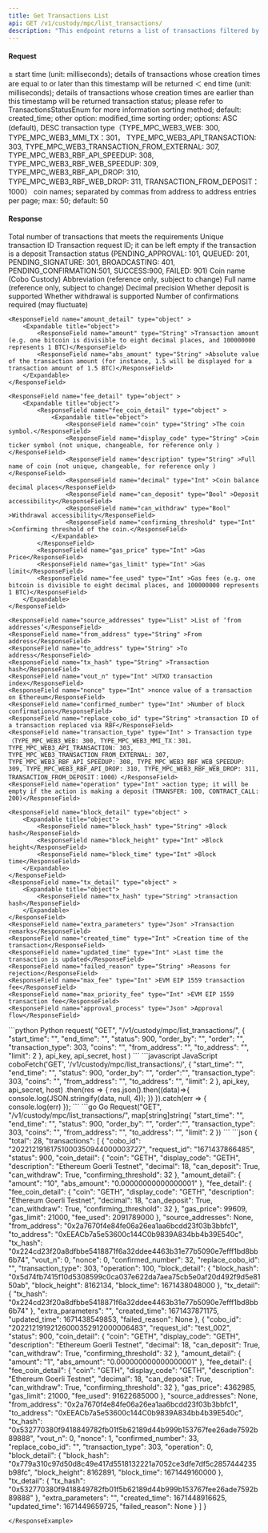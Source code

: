 ```yaml
---
title: Get Transactions List
api: GET /v1/custody/mpc/list_transactions/
description: "This endpoint returns a list of transactions filtered by various parameters such as start and end time, transaction status, transaction type, coins, and addresses. The response is a JSON object containing a list of transactions."
---
```


#### Request
<ParamField query="start_time" type="Int" >≥ start time (unit: milliseconds); details of transactions whose creation times are equal to or later than this timestamp will be returned</ParamField>
<ParamField query="end_time" type="Int" >＜ end time (unit: milliseconds); details of transactions whose creation times are earlier than this timestamp will be returned</ParamField>
<ParamField query="status" type="Int" >transaction status; please refer to TransactionsStatusEnum for more information</ParamField>
<ParamField query="order_by" type="String" >sorting method; default: created_time; other option: modified_time</ParamField>
<ParamField query="order" type="String" >sorting order; options: ASC (default), DESC</ParamField>
<ParamField query="transaction_type" type="Int" >transaction type（TYPE_MPC_WEB3_WEB: 300, TYPE_MPC_WEB3_MMI_TX：301， TYPE_MPC_WEB3_API_TRANSACTION: 303, TYPE_MPC_WEB3_TRANSACTION_FROM_EXTERNAL: 307, TYPE_MPC_WEB3_RBF_API_SPEEDUP: 308, TYPE_MPC_WEB3_RBF_WEB_SPEEDUP: 309, TYPE_MPC_WEB3_RBF_API_DROP: 310, TYPE_MPC_WEB3_RBF_WEB_DROP: 311, TRANSACTION_FROM_DEPOSIT：1000）</ParamField>
<ParamField query="coins" type="String" >coin names; separated by commas</ParamField>
<ParamField query="from_address" type="String" >from address</ParamField>
<ParamField query="to_address" type="String" >to address</ParamField>
<ParamField query="limit" type="Int" >entries per page; max: 50; default: 50</ParamField>

#### Response
<ResponseField name="total" type="Int" >Total number of transactions that meets the requirements</ResponseField>
<ResponseField name="transactions" type="object[]" >
  <Expandable title="object">
    <ResponseField name="cobo_id" type="String" >Unique transaction ID</ResponseField>
    <ResponseField name="request_id" type="String" >Transaction request ID; it can be left empty if the transaction is a deposit</ResponseField>
    <ResponseField name="status" type="Int" >Transaction status (PENDING_APPROVAL: 101, QUEUED: 201, PENDING_SIGNATURE: 301, BROADCASTING: 401, PENDING_CONFIRMATION:501, SUCCESS:900, FAILED: 901)</ResponseField>
    <ResponseField name="coin_detail" type="object" >
        <Expandable title="object">
            <ResponseField name="coin" type="String" >Coin name (Cobo Custody)</ResponseField>
            <ResponseField name="display_code" type="String" >Abbreviation (reference only, subject to change)</ResponseField>
            <ResponseField name="description" type="String" >Full name (reference only, subject to change)</ResponseField>
            <ResponseField name="decimal" type="Int" >Decimal precision</ResponseField>
            <ResponseField name="can_deposit" type="Bool" >Whether deposit is supported</ResponseField>
            <ResponseField name="can_withdraw" type="Bool" >Whether withdrawal is supported</ResponseField>
            <ResponseField name="confirming_threshold" type="Int" >Number of confirmations required (may fluctuate)</ResponseField>
        </Expandable>
    </ResponseField>

    <ResponseField name="amount_detail" type="object" >
        <Expandable title="object">
            <ResponseField name="amount" type="String" >Transaction amount (e.g. one bitcoin is divisible to eight decimal places, and 100000000 represents 1 BTC)</ResponseField>
            <ResponseField name="abs_amount" type="String" >Absolute value of the transaction amount (for instance, 1.5 will be displayed for a transaction amount of 1.5 BTC)</ResponseField>
        </Expandable>
    </ResponseField>

    <ResponseField name="fee_detail" type="object" >
        <Expandable title="object">
            <ResponseField name="fee_coin_detail" type="object" >
                <Expandable title="object">
                    <ResponseField name="coin" type="String" >The coin symbol.</ResponseField>
                    <ResponseField name="display_code" type="String" >Coin ticker symbol (not unique, changeable, for reference only )</ResponseField>
                    <ResponseField name="description" type="String" >Full name of coin (not unique, changeable, for reference only )</ResponseField>
                    <ResponseField name="decimal" type="Int" >Coin balance decimal places</ResponseField>
                    <ResponseField name="can_deposit" type="Bool" >Deposit accessibility</ResponseField>
                    <ResponseField name="can_withdraw" type="Bool" >Withdrawal accessibility</ResponseField>
                    <ResponseField name="confirming_threshold" type="Int" >Confirming threshold of the coin.</ResponseField>
                </Expandable>
            </ResponseField>
            <ResponseField name="gas_price" type="Int" >Gas Price</ResponseField>
            <ResponseField name="gas_limit" type="Int" >Gas limit</ResponseField>
            <ResponseField name="fee_used" type="Int" >Gas fees (e.g. one bitcoin is divisible to eight decimal places, and 100000000 represents 1 BTC)</ResponseField>
        </Expandable>
    </ResponseField>

    <ResponseField name="source_addresses" type="List" >List of ‘from addresses’</ResponseField>
    <ResponseField name="from_address" type="String" >From address</ResponseField>
    <ResponseField name="to_address" type="String" >To address</ResponseField>
    <ResponseField name="tx_hash" type="String" >Transaction hash</ResponseField>
    <ResponseField name="vout_n" type="Int" >UTXO transaction index</ResponseField>
    <ResponseField name="nonce" type="Int" >nonce value of a transaction on Ethereum</ResponseField>
    <ResponseField name="confirmed_number" type="Int" >Number of block confirmations</ResponseField>
    <ResponseField name="replace_cobo_id" type="String" >transaction ID of a transaction replaced via RBF</ResponseField>
    <ResponseField name="transaction_type" type="Int" >	Transaction type（TYPE_MPC_WEB3_WEB: 300, TYPE_MPC_WEB3_MMI_TX：301， TYPE_MPC_WEB3_API_TRANSACTION: 303, TYPE_MPC_WEB3_TRANSACTION_FROM_EXTERNAL: 307, TYPE_MPC_WEB3_RBF_API_SPEEDUP: 308, TYPE_MPC_WEB3_RBF_WEB_SPEEDUP: 309, TYPE_MPC_WEB3_RBF_API_DROP: 310, TYPE_MPC_WEB3_RBF_WEB_DROP: 311, TRANSACTION_FROM_DEPOSIT：1000）</ResponseField>
    <ResponseField name="operation" type="Int" >action type; it will be empty if the action is making a deposit (TRANSFER: 100, CONTRACT_CALL: 200)</ResponseField>

    <ResponseField name="block_detail" type="object" >
        <Expandable title="object">
            <ResponseField name="block_hash" type="String" >Block hash</ResponseField>
            <ResponseField name="block_height" type="Int" >Block height</ResponseField>
            <ResponseField name="block_time" type="Int" >Block time</ResponseField>
        </Expandable>
    </ResponseField>
    <ResponseField name="tx_detail" type="object" >
        <Expandable title="object">
            <ResponseField name="tx_hash" type="String" >transaction hash</ResponseField>
        </Expandable>
    </ResponseField>
    <ResponseField name="extra_parameters" type="Json" >Transaction remarks</ResponseField>
    <ResponseField name="created_time" type="Int" >Creation time of the transaction</ResponseField>
    <ResponseField name="updated_time" type="Int" >Last time the transaction is updated</ResponseField>
    <ResponseField name="failed_reason" type="String" >Reasons for rejection</ResponseField>
    <ResponseField name="max_fee" type="Int" >EVM EIP 1559 transaction fee</ResponseField>
    <ResponseField name="max_priority_fee" type="Int" >EVM EIP 1559 transaction fee</ResponseField>
    <ResponseField name="approval_process" type="Json" >Approval flow</ResponseField>
   </Expandable>
</ResponseField>

<RequestExample>
```python Python
request(
    "GET",
    "/v1/custody/mpc/list_transactions/",
    {
        "start_time": "",
        "end_time": "",
        "status": 900,
        "order_by": "",
        "order": "",
        "transaction_type": 303,
        "coins": "",
        "from_address": "",
        "to_address": "",
        "limit": 2
    },
    api_key, api_secret, host
)
```
```javascript JavaScript
coboFetch('GET', '/v1/custody/mpc/list_transactions/', {
    "start_time": "",
    "end_time": "",
    "status": 900,
    "order_by": "",
    "order":"",
    "transaction_type": 303,
    "coins": "",
    "from_address": "",
    "to_address": "",
    "limit": 2
}, api_key, api_secret, host)
    .then(res => {
        res.json().then((data)=>{
            console.log(JSON.stringify(data, null, 4));
        })
    }).catch(err => {
        console.log(err)
    });
```
```go Go
Request("GET", "/v1/custody/mpc/list_transactions/", map[string]string{
    "start_time": "",
    "end_time": "",
    "status": 900,
    "order_by": "",
    "order":"",
    "transaction_type": 303,
    "coins": "",
    "from_address": "",
    "to_address": "",
    "limit": 2
})
```
</RequestExample>

<ResponseExample>
```json
{
  "total": 28,
  "transactions": [
    {
      "cobo_id": "20221219161751000350944000003727",
      "request_id": "1671437866485",
      "status": 900,
      "coin_detail": {
        "coin": "GETH",
        "display_code": "GETH",
        "description": "Ethereum Goerli Testnet",
        "decimal": 18,
        "can_deposit": True,
        "can_withdraw": True,
        "confirming_threshold": 32
      },
      "amount_detail": {
        "amount": "10",
        "abs_amount": "0.00000000000000001"
      },
      "fee_detail": {
        "fee_coin_detail": {
          "coin": "GETH",
          "display_code": "GETH",
          "description": "Ethereum Goerli Testnet",
          "decimal": 18,
          "can_deposit": True,
          "can_withdraw": True,
          "confirming_threshold": 32
        },
        "gas_price": 99609,
        "gas_limit": 21000,
        "fee_used": 2091789000
      },
      "source_addresses": None,
      "from_address": "0x2a7670f4e84fe06a26ea1aa6bcdd23f03b3bbfc1",
      "to_address": "0xEEACb7a5e53600c144C0b9839A834bb4b39E540c",
      "tx_hash": "0x224cd23f20a8dfbbe5418871f6a32ddee4463b31e77b5090e7efff1bd8bb6b74",
      "vout_n": 0,
      "nonce": 0,
      "confirmed_number": 32,
      "replace_cobo_id": "",
      "transaction_type": 303,
      "operation": 100,
      "block_detail": {
        "block_hash": "0x5d74fb7415f10d5308599c0ca037e622da7aea75cb5e0af20d492f9d5e8150ab",
        "block_height": 8162134,
        "block_time": 1671438048000
      },
      "tx_detail": {
        "tx_hash": "0x224cd23f20a8dfbbe5418871f6a32ddee4463b31e77b5090e7efff1bd8bb6b74"
      },
      "extra_parameters": "",
      "created_time": 1671437871175,
      "updated_time": 1671438549853,
      "failed_reason": None
    },
    {
      "cobo_id": "20221219192126000352912000006483",
      "request_id": "test_002",
      "status": 900,
      "coin_detail": {
        "coin": "GETH",
        "display_code": "GETH",
        "description": "Ethereum Goerli Testnet",
        "decimal": 18,
        "can_deposit": True,
        "can_withdraw": True,
        "confirming_threshold": 32
      },
      "amount_detail": {
        "amount": "1",
        "abs_amount": "0.000000000000000001"
      },
      "fee_detail": {
        "fee_coin_detail": {
          "coin": "GETH",
          "display_code": "GETH",
          "description": "Ethereum Goerli Testnet",
          "decimal": 18,
          "can_deposit": True,
          "can_withdraw": True,
          "confirming_threshold": 32
        },
        "gas_price": 4362985,
        "gas_limit": 21000,
        "fee_used": 91622685000
      },
      "source_addresses": None,
      "from_address": "0x2a7670f4e84fe06a26ea1aa6bcdd23f03b3bbfc1",
      "to_address": "0xEEACb7a5e53600c144C0b9839A834bb4b39E540c",
      "tx_hash": "0x532770380f9418849782fb01f5b62189d44b999b153767fee26ade7592b89888",
      "vout_n": 0,
      "nonce": 1,
      "confirmed_number": 33,
      "replace_cobo_id": "",
      "transaction_type": 303,
      "operation": 0,
      "block_detail": {
        "block_hash": "0x779a310c97d50d8c49e417d5518132221a7052ce3dfe7df5c2857444235b98fc",
        "block_height": 8162891,
        "block_time": 1671449160000
      },
      "tx_detail": {
        "tx_hash": "0x532770380f9418849782fb01f5b62189d44b999b153767fee26ade7592b89888"
      },
      "extra_parameters": "",
      "created_time": 1671448916625,
      "updated_time": 1671449659725,
      "failed_reason": None
    }
  ]
}

```
</ResponseExample>
